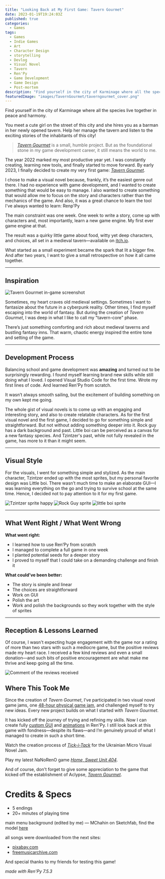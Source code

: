 ```yaml
---
title: "Looking Back at My First Game: Tavern Gourmet"
date: 2023-01-19T19:24:03Z
published: true
categories:
  - Games
tags:
  - Games
  - Indie Games
  - Art
  - Character Design
  - storytelling
  - Devlog
  - Visual Novel
  - Tavern
  - Ren'Py
  - Game Development
  - Game Design
  - Post-mortem
description: "Find yourself in the city of Karminage where all the species live together in peace and harmony."
featuredImage: "images/TavernGourmet/taverngourmet_cover.png"
---
```


Find yourself in the city of Karminage where all the species live together in peace and harmony.

You meet a cute girl on the street of this city and she hires you as a barman in her newly opened tavern. Help her manage the tavern and listen to the exciting stories of the inhabitants of this city!

> [_Tavern Gourmet_](https://aclypse-ace.itch.io/tavern-gourmet) is a small, humble project. But as the foundational stone in my game development career, it still means the world to me.

The year 2022 marked my most productive year yet. I was constantly creating, learning new tools, and finally started to move forward. By early 2023, I finally decided to create my very first game: [_Tavern Gourmet_](https://aclypse-ace.itch.io/tavern-gourmet).

I chose to make a visual novel because, frankly, it’s the easiest genre out there. I had no experience with game development, and I wanted to create something that would be easy to manage. I also wanted to create something that would allow me to focus on the story and characters rather than the mechanics of the game. And also, it was a great chance to learn the tool I've always wanted to learn: Renp'Py

The main constraint was one week. One week to write a story, come up with characters and, most importantly, learn a new game engine. My first ever game engine at that.

The result was a quirky little game about food, witty yet deep characters, and choices, all set in a medieval tavern—available on [itch.io](https://aclypse-ace.itch.io/tavern-gourmet).

What started as a small experiment became the spark that lit a bigger fire. And after two years, I want to give a small retrospective on how it all came together.

---

## Inspiration

![Tavern Gourmet in-game screenshot](images/TavernGourmet/screenshot1.png)

Sometimes, my heart craves old medieval settings. Sometimes I want to fantasize about the future in a cyberpunk reality. Other times, I find myself escaping into the world of fantasy. But during the creation of _Tavern Gourmet_, I was deep in what I like to call my "tavern-core" phase.

There’s just something comforting and rich about medieval taverns and bustling fantasy inns. That warm, chaotic energy inspired the entire tone and setting of the game.

---

## Development Process

Balancing school and game development was **amazing** and turned out to be surprisingly rewarding. I found myself learning brand new skills while still doing what I loved. I opened Visual Studio Code for the first time. Wrote my first lines of code. And learned Ren'Py from scratch.

It wasn’t always smooth sailing, but the excitement of building something on my own kept me going.

The whole gist of visual novels is to come up with an engaging and interesting story, and also to create relatable characters. As for the first visual novel and the first game, I decided to go for something simple and straightforward. But not without adding something deeper into it. Rock guy has a dark background and past. Little boi can be perceived as a canvas for a new fantasy species. And Tzintzer's past, while not fully revealed in the game, has more to it than it might seem.

---

## Visual Style

For the visuals, I went for something simple and stylized. As the main character, Tzintzer ended up with the most sprites, but my personal favorite design was Little boi. There wasn’t much time to make an elaborate GUI—I was learning everything on the go and trying to survive school at the same time. Hence, I decided not to pay attention to it for my first game.

![Tzintzer sprite happy](<images/TavernGourmet/tzintzer happy.png>)
![Rock Guy sprite](<images/TavernGourmet/rockguy neutral.png>)
![little boi sprite](<images/TavernGourmet/boi confused.png>)

---

## What Went Right / What Went Wrong

**What went right:**

- I learned how to use Ren’Py from scratch
- I managed to complete a full game in one week
- I planted potential seeds for a deeper story
- I proved to myself that I could take on a demanding challenge and finish it

**What could’ve been better:**

- The story is simple and linear
- The choices are straightforward
- Work on GUI
- Polish the art
- Work and polish the backgrounds so they work together with the style of sprites

---

## Reception & Lessons Learned

Of course, I wasn't expecting huge engagement with the game nor a rating of more than two stars with such a mediocre game, but the positive reviews made my heart race. I received a few kind reviews and even a small donation—and such bits of positive encouragement are what make me thrive and keep going all the time.

![Comment of the reviews received](images/TavernGourmet/coments_screenshot.png)

## Where This Took Me

Since the creation of _Tavern Gourmet_, I’ve participated in two visual novel game jams, one [48-hour physical game jam](https://ondroid91.itch.io/granny-virtual-cookies), and challenged myself to try new ideas. Every new project builds on what I started with _Tavern Gourmet_.

It has kicked off the journey of trying and refining my skills. Now I can create fully [custom GUI](https://aclypse-ace.itch.io/tick-i-tack) and [animations](https://aclypse-ace.itch.io/home-sweet-unit-404) in Ren'Py. I still look back at this game with fondness—despite its flaws—and I’m genuinely proud of what I managed to create in such a short time.

Watch the creation process of [_Tick-i-Tack_](https://youtu.be/wifXLDdLvhA) for the Ukrainian Micro Visual Novel Jam.

Play my latest NaNoRenO game [_Home, Sweet Unit 404_](https://aclypse-ace.itch.io/home-sweet-unit-404).

And of course, don't forget to give some appreciation to the game that kicked off the establishment of Aclypse, [_Tavern Gourmet_](https://aclypse-ace.itch.io/tavern-gourmet).

# Credits & Specs

- 5 endings
- 20+ minutes of playing time

main menu background (edited by me) — MChahin on Sketchfab, find the model [here](https://sketchfab.com/3d-models/low-poly-dark-town-c9c64cbc5c774c7dad3c0cc3382c965a)

all songs were downloaded from the next sites:

- [pixabay.com](https://pixabay.com/sound-effects/)
- [freemusicarchive.com](https://freemusicarchive.org/home)

And special thanks to my friends for testing this game!

_made with Ren'Py 7.5.3_
